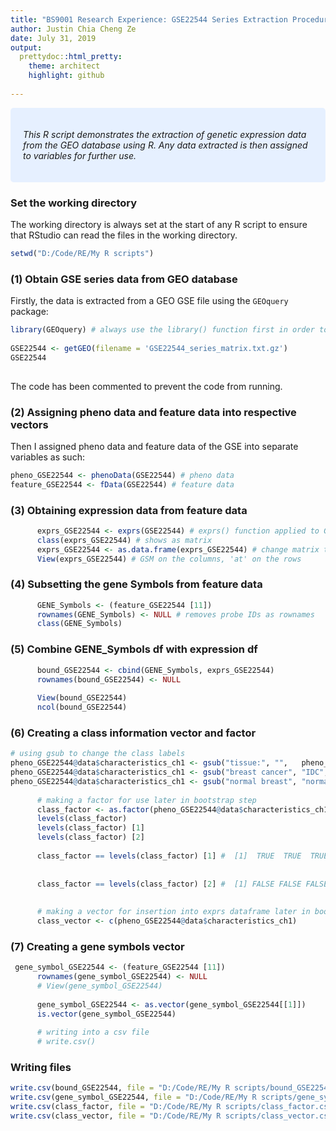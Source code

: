 ---
title: "BS9001 Research Experience: GSE22544 Series Extraction Procedure"
author: Justin Chia Cheng Ze
date: July 31, 2019
output:
  prettydoc::html_pretty:
    theme: architect
    highlight: github
    
---
<style>
div.blue { background-color:#e6f0ff; border-radius: 5px; padding: 20px;}
</style>
<div class = "dark blue">

*This R script demonstrates the extraction of genetic expression data from the GEO database using R. Any data extracted is then assigned to variables for further use.*

</div>
### Set the working directory
The working directory is always set at the start of any R script to ensure that RStudio can read the files in the working directory.
```{r, eval=FALSE}
setwd("D:/Code/RE/My R scripts")
```

### (1) Obtain GSE series data from GEO database

Firstly, the data is extracted from a GEO GSE file using the `GEOquery` package:

```{r code for extracting GSE22544 data, eval=FALSE}
library(GEOquery) # always use the library() function first in order to use a certain package
  
GSE22544 <- getGEO(filename = 'GSE22544_series_matrix.txt.gz')
GSE22544
      
```
The code has been commented to prevent the code from running.

### (2) Assigning pheno data and feature data into respective vectors
Then I assigned pheno data and feature data of the GSE into separate variables as such:
```{r code that assigns pheno data and feature data into variables, eval=FALSE}
      
pheno_GSE22544 <- phenoData(GSE22544) # pheno data
feature_GSE22544 <- fData(GSE22544) # feature data
```

### (3) Obtaining expression data from feature data
```{r exprs data is extracted from feature data, eval=FALSE}
      exprs_GSE22544 <- exprs(GSE22544) # exprs() function applied to GSE22544
      class(exprs_GSE22544) # shows as matrix
      exprs_GSE22544 <- as.data.frame(exprs_GSE22544) # change matrix to data.frame
      View(exprs_GSE22544) # GSM on the columns, 'at' on the rows
```

### (4) Subsetting the gene Symbols from feature data
```{r code that subsets the gene symbols, eval=FALSE}
      GENE_Symbols <- (feature_GSE22544 [11])
      rownames(GENE_Symbols) <- NULL # removes probe IDs as rownames
      class(GENE_Symbols)
```

### (5) Combine GENE_Symbols df with expression df
```{r using the cbind function to combine data frames, eval=FALSE}
      bound_GSE22544 <- cbind(GENE_Symbols, exprs_GSE22544)
      rownames(bound_GSE22544) <- NULL
      
      View(bound_GSE22544)
      ncol(bound_GSE22544)
```

### (6) Creating a class information vector and factor
```{r code to obtain class vector and factor, eval=FALSE}
# using gsub to change the class labels
pheno_GSE22544@data$characteristics_ch1 <- gsub("tissue:", "",   pheno_GSE22544@data$characteristics_ch1)
pheno_GSE22544@data$characteristics_ch1 <- gsub("breast cancer", "IDC", pheno_GSE22544@data$characteristics_ch1)
pheno_GSE22544@data$characteristics_ch1 <- gsub("normal breast", "normal", pheno_GSE22544@data$characteristics_ch1)
      
      # making a factor for use later in bootstrap step
      class_factor <- as.factor(pheno_GSE22544@data$characteristics_ch1)
      levels(class_factor)
      levels(class_factor) [1]
      levels(class_factor) [2]
      
      class_factor == levels(class_factor) [1] #  [1]  TRUE  TRUE  TRUE FALSE  TRUE  TRUE  TRUE FALSE FALSE  TRUE  TRUE  TRUE FALSE  TRUE  TRUE  TRUE  TRUE  TRUE  TRUE  TRUE
      
      
      class_factor == levels(class_factor) [2] #  [1] FALSE FALSE FALSE  TRUE FALSE FALSE FALSE  TRUE  TRUE FALSE FALSE FALSE  TRUE FALSE FALSE FALSE FALSE FALSE FALSE FALSE
      
      
      # making a vector for insertion into exprs dataframe later in bootstrap step
      class_vector <- c(pheno_GSE22544@data$characteristics_ch1)
```
### (7) Creating a gene symbols vector      
```{r code for gene symbols vector, eval=FALSE}
 gene_symbol_GSE22544 <- (feature_GSE22544 [11])
      rownames(gene_symbol_GSE22544) <- NULL
      # View(gene_symbol_GSE22544)
      
      gene_symbol_GSE22544 <- as.vector(gene_symbol_GSE22544[[1]])
      is.vector(gene_symbol_GSE22544)
      
      # writing into a csv file
      # write.csv()
```

### Writing files
```{r code for writing files, eval=FALSE}
write.csv(bound_GSE22544, file = "D:/Code/RE/My R scripts/bound_GSE22544.csv") # writes bound df with gene symbol and expression data
write.csv(gene_symbol_GSE22544, file = "D:/Code/RE/My R scripts/gene_symbol_GSE22544.csv") # writes gene symbol vector
write.csv(class_factor, file = "D:/Code/RE/My R scripts/class_factor.csv") # writes class labels factor
write.csv(class_vector, file = "D:/Code/RE/My R scripts/class_vector.csv")
```